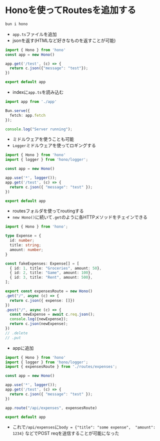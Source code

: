 # Honoを使ってRoutesを追加する

```sh
bun i hono
```

- `app.ts`ファイルを追加
- jsonを返す(HTMLなど好きなものを返すことが可能)
```ts filename="app.ts"
import { Hono } from 'hono'
const app = new Hono()

app.get('/test', (c) => {
  return c.json({"message": "test"});
})

export default app
```

- indexに`app.ts`を読み込む
```ts filename="index.ts"
import app from './app'

Bun.serve({
  fetch: app.fetch
});

console.log("Server running");
```

- ミドルウェアを使うことも可能
- `Logger`ミドルウェアを使ってロギングする

```ts filename="app.ts"
import { Hono } from 'hono'
import { logger } from 'hono/logger';

const app = new Hono()

app.use('*', logger());
app.get('/test', (c) => {
  return c.json({ "message": "test" });
})

export default app
```

- routesフォルダを使ってroutingする
- `new Hono()`に続いて`.get`のように各HTTPメソッドをチェインできる

```ts filename="routes/expense.ts"
import { Hono } from 'hono';

type Expense = {
  id: number;
  title: string;
  amount: number;
}

const fakeExpenses: Expense[] = [
  { id: 1, title: "Groceries", amount: 50},
  { id: 2, title: "Game", amount: 100},
  { id: 3, title: "Rent", amount: 500},
];

export const expensesRoute = new Hono()
.get("/", async (c) => {
  return c.json({ expense: []})
})
.post("/", async (c) => {
  const newExpense = await c.req.json();
  console.log({newExpense});
  return c.json(newExpense);
})
// .delete
// .put
```

- appに追加

```ts filename="index.ts"
import { Hono } from 'hono'
import { logger } from 'hono/logger';
import { expensesRoute } from './routes/expenses';

const app = new Hono()

app.use('*', logger());
app.get('/test', (c) => {
  return c.json({ "message": "test" });
})

app.route("/api/expenses", expensesRoute)

export default app
```

- これで`/api/expenses`に`body = {"title": "some expense",  "amount": 1234}`
などでPOST reqを送信することが可能になった
